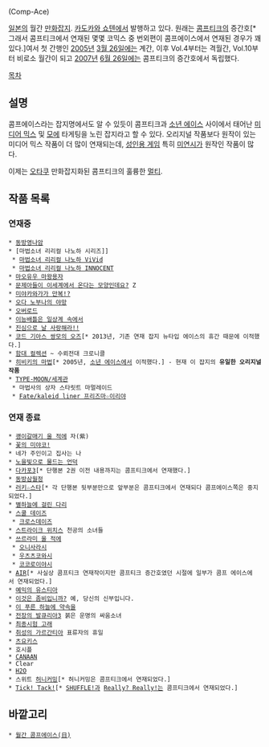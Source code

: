 {{{+1 コンプエース}}} (Comp-Ace)

[[일본]]의 월간 [[만화잡지]]. [[카도카와 쇼텐]]에서 발행하고 있다. 원래는 [[콤프티크]]의 증간호[* 그래서 콤프티크에서 연재된 몇몇 코믹스 중 번외편이 콤프에이스에서 연재된 경우가 꽤 있다.]여서 첫 간행인 [[2005년]] [[3월 26일]]에는 계간, 이후 Vol.4부터는 격월간, Vol.10부터 비로소 월간이 되고 [[2007년]] [[6월 26일]]에는 콤프티크의 증간호에서 독립했다.

[[목차]]
== 설명 ==
콤프에이스라는 잡지명에서도 알 수 있듯이 콤프티크과 [[소년 에이스]] 사이에서 태어난 [[미디어 믹스]] 및 [[모에]] 타게팅을 노린 잡지라고 할 수 있다. 오리지널 작품보다 원작이 있는 미디어 믹스 작품이 더 많이 연재되는데, [[성인용 게임]] 특히 [[미연시]]가 원작인 작품이 많다.

이제는 [[오타쿠]] 만화잡지화된 콤프티크의 훌륭한 [[멀티]].

== 작품 목록 ==
=== 연재중 ===
 * [[동방영나암]]
 * [마법소녀 리리컬 나노하 시리즈]]
  * [[마법소녀 리리컬 나노하 ViVid]]
  * [[마법소녀 리리컬 나노하 INNOCENT]]
 * [[마오유우 마왕용자]]
 * [[문제아들이 이세계에서 온다는 모양인데요?]] Z
 * [[러키☆스타|미야카와가가 만복!?]]
 * [[오다 노부나의 야망]]
 * [[오버로드]]
 * [[이능배틀은 일상계 속에서]]
 * [[진심으로 날 사랑해라!!]]
 * [[코드 기아스 쌍모의 오즈]][* 2013년, 기존 연재 잡지 뉴타입 에이스의 휴간 때문에 이적했다.]
 * [[함대 컬렉션]] ~ 수뢰전대 크로니클
 * [[히비키의 마법]][* 2005년, [[소년 에이스]]에서 이적했다.] - 현재 이 잡지의 '''유일한 오리지널 작품'''
 * [[TYPE-MOON/세계관]]
  * 마법사의 상자 스타릿트 마멀레이드
  * [[Fate/kaleid liner 프리즈마☆이리야]]
=== 연재 종료 ===
 * [[괭이갈매기 울 적에]] 자(紫)
 * [[꽃의 미야코!]]
 * 네가 주인이고 집사는 나
 * [[노을빛으로 물드는 언덕]]
 * [[다카포3]][* 단행본 2권 이전 내용까지는 콤프티크에서 연재했다.]
 * [[동방삼월정]]
 * [[러키☆스타]][* 각 단행본 뒷부분만으로 앞부분은 콤프티크에서 연재되다 콤프에이스쪽은 중지되었다.]
 * [[별하늘에 걸린 다리]]
 * [[스쿨 데이즈]]
  * [[크로스데이즈]]
 * [[스트라이크 위치스]] 천공의 소녀들
 * [[쓰르라미 울 적에]]
  * [[오니사라시]]
  * [[우츠츠코와시]]
  * [[코코로이야시]]
 * [[AIR(게임)|AIR]][* 사실상 콤프티크 연재작이지만 콤프티크 증간호였던 시절에 일부가 콤프 에이스에서 연재되었다.]
 * [[예익의 유스티아]]
 * [[이것은 좀비입니까?]] 예, 당신의 신부입니다.
 * [[이 푸른 하늘에 약속을]]
 * [[전장의 발큐리아3]] 붉은 운명의 싸움소녀
 * [[최종시험 고래]]
 * [[취성의 가르간티아]] 표류자의 휴일
 * [[츠요키스]]
 * 호시플
 * [[CANAAN]]
 * Clear
 * [[H2O]]
 * 스위트 [[허니커밍]][* 허니커밍은 콤프티크에서 연재되었다.]
 * [[Tick! Tack!]][* [[SHUFFLE!]]과 [[Really? Really!]]는 콤프티크에서 연재되었다.]

== 바깥고리 ==
 * [http://www.comptiq.com/ace/ 월간 콤프에이스(日)]
